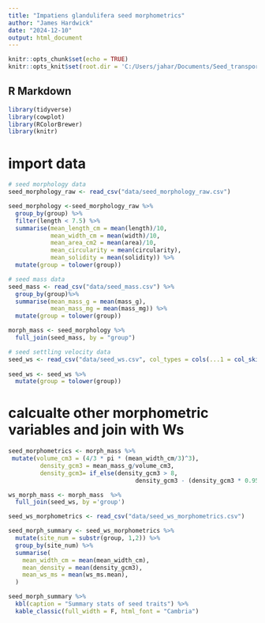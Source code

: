 ```yaml
---
title: "Impatiens glandulifera seed morphometrics"
author: "James Hardwick"
date: "2024-12-10"
output: html_document
---
```


```r
knitr::opts_chunk$set(echo = TRUE)
knitr::opts_knit$set(root.dir = 'C:/Users/jahar/Documents/Seed_transport_py/R_analysis/INNS_seed_transport')
```

## R Markdown

```r
library(tidyverse)
library(cowplot)
library(RColorBrewer)
library(knitr)
```

# import data
```r
# seed morphology data 
seed_morphology_raw <- read_csv("data/seed_morphology_raw.csv")

seed_morphology <-seed_morphology_raw %>%
  group_by(group) %>%
  filter(length < 7.5) %>%
  summarise(mean_length_cm = mean(length)/10,
            mean_width_cm = mean(width)/10,
            mean_area_cm2 = mean(area)/10,
            mean_circularity = mean(circularity),
            mean_solidity = mean(solidity)) %>%
  mutate(group = tolower(group))

# seed mass data 
seed_mass <- read_csv("data/seed_mass.csv") %>%
  group_by(group)%>%
  summarise(mean_mass_g = mean(mass_g),
            mean_mass_mg = mean(mass_mg)) %>%
  mutate(group = tolower(group))

morph_mass <- seed_morphology %>%
  full_join(seed_mass, by = "group")

# seed settling velocity data 
seed_ws <- read_csv("data/seed_ws.csv", col_types = cols(...1 = col_skip())) 
  
seed_ws <- seed_ws %>%
  mutate(group = tolower(group))

```

# calcualte other morphometric variables and join with Ws
```r

seed_morphometrics <- morph_mass %>%
 mutate(volume_cm3 = (4/3 * pi * (mean_width_cm/3)^3),
         density_gcm3 = mean_mass_g/volume_cm3,
         density_gcm3= if_else(density_gcm3 > 8, 
                                    density_gcm3 - (density_gcm3 * 0.95), density_gcm3))

```

```r
ws_morph_mass <- morph_mass  %>%
  full_join(seed_ws, by ='group')
```


```r
seed_ws_morphometrics <- read_csv("data/seed_ws_morphometrics.csv")

seed_morph_summary <- seed_ws_morphometrics %>%
  mutate(site_num = substr(group, 1,2)) %>%
  group_by(site_num) %>%
  summarise(
    mean_width_cm = mean(mean_width_cm),
    mean_density = mean(density_gcm3),
    mean_ws_ms = mean(ws_ms.mean),
  )

seed_morph_summary %>%
  kbl(caption = "Summary stats of seed traits") %>%
  kable_classic(full_width = F, html_font = "Cambria")

```


